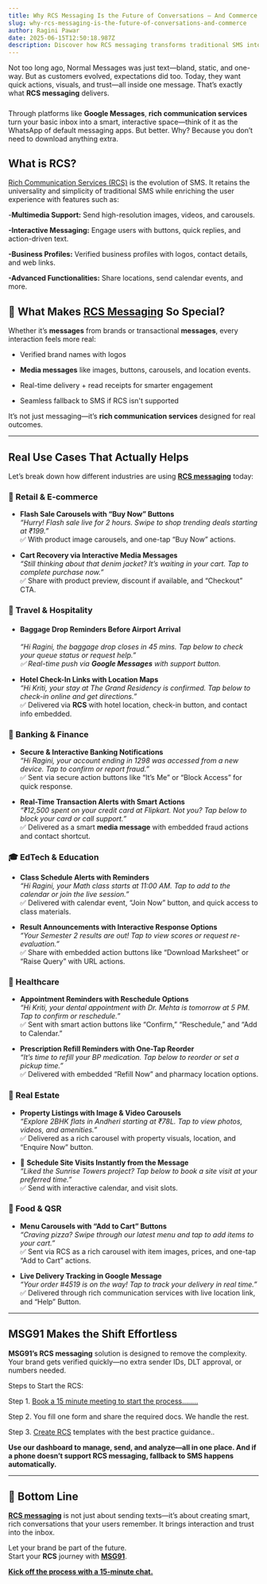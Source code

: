 ```yaml
---
title: Why RCS Messaging Is the Future of Conversations — And Commerce
slug: why-rcs-messaging-is-the-future-of-conversations-and-commerce
author: Ragini Pawar
date: 2025-06-15T12:50:18.987Z
description: Discover how RCS messaging transforms traditional SMS into rich, interactive conversations that drive results. From retail to banking, see real-world use cases and learn how MSG91 helps brands adopt RCS effortlessly.
---
```


Not too long ago, Normal Messages was just text—bland, static, and one-way. But as customers evolved, expectations did too. Today, they want quick actions, visuals, and trust—all inside one message. That’s exactly what **RCS messaging** delivers.
#####
Through platforms like **Google Messages**, **rich communication services** turn your basic inbox into a smart, interactive space—think of it as the WhatsApp of default messaging apps. But better. Why? Because you don’t need to download anything extra.

## **What is RCS?**

[Rich Communication Services (RCS)](https://msg91.com/in/rcs) is the evolution of SMS. It retains the universality and simplicity of traditional SMS while enriching the user experience with features such as:

\-**Multimedia Support:** Send high-resolution images, videos, and carousels.

**\-Interactive Messaging:** Engage users with buttons, quick replies, and action-driven text.

**\-Business Profiles:** Verified business profiles with logos, contact details, and web links.

**\-Advanced Functionalities:** Share locations, send calendar events, and more.

## **🌟 What Makes [RCS Messaging](https://msg91.com/in/rcs) So Special?**

Whether it’s **messages** from brands or transactional **messages**, every interaction feels more real:

-   Verified brand names with logos

-   **Media messages** like images, buttons, carousels, and location events.

-   Real-time delivery \+ read receipts for smarter engagement

-   Seamless fallback to SMS if RCS isn't supported

It’s not just messaging—it’s **rich communication services** designed for real outcomes.

---

## **Real Use Cases That Actually Helps**

Let’s break down how different industries are using [**RCS messaging**](https://msg91.com/in/rcs) today:

### **🛒 Retail & E‑commerce**

-   **Flash Sale Carousels with “Buy Now” Buttons**  
    _“Hurry\! Flash sale live for 2 hours. Swipe to shop trending deals starting at ₹199.”_  
    ✅ With product image carousels, and one-tap “Buy Now” actions.

-   **Cart Recovery via Interactive Media Messages**  
    _“Still thinking about that denim jacket? It’s waiting in your cart. Tap to complete purchase now.”_  
    ✅ Share with product preview, discount if available, and “Checkout” CTA.

### **🧳 Travel & Hospitality**

-   #### **Baggage Drop Reminders Before Airport Arrival**

    _“Hi Ragini, the baggage drop closes in 45 mins. Tap below to check your queue status or request help.”_  
    _✅ Real-time push via **Google Messages** with support button._

-   **Hotel Check-In Links with Location Maps**  
    _“Hi Kriti, your stay at The Grand Residency is confirmed. Tap below to check-in online and get directions.”_  
    ✅ Delivered via **RCS** with hotel location, check-in button, and contact info embedded.

### **🏦 Banking & Finance**

-   **Secure & Interactive Banking Notifications**  
    _“Hi Ragini, your account ending in 1298 was accessed from a new device. Tap to confirm or report fraud.”_  
    ✅ Sent via secure action buttons like “It’s Me” or “Block Access” for quick response.

-   **Real-Time Transaction Alerts with Smart Actions**  
    _“₹12,500 spent on your credit card at Flipkart. Not you? Tap below to block your card or call support.”_  
    ✅ Delivered as a smart **media message** with embedded fraud actions and contact shortcut.

### **🎓 EdTech & Education**

-   **Class Schedule Alerts with Reminders**  
    _“Hi Ragini, your Math class starts at 11:00 AM. Tap to add to the calendar or join the live session.”_  
    ✅ Delivered with calendar event, “Join Now” button, and quick access to class materials.

-   **Result Announcements with Interactive Response Options**  
    _“Your Semester 2 results are out\! Tap to view scores or request re-evaluation.”_  
    ✅ Share with embedded action buttons like “Download Marksheet” or “Raise Query” with URL actions.

### **🏥 Healthcare**

-   **Appointment Reminders with Reschedule Options**  
    _“Hi Kriti, your dental appointment with Dr. Mehta is tomorrow at 5 PM. Tap to confirm or reschedule.”_  
    ✅ Sent with smart action buttons like “Confirm,” “Reschedule,” and “Add to Calendar.”

-   **Prescription Refill Reminders with One-Tap Reorder**  
    _“It’s time to refill your BP medication. Tap below to reorder or set a pickup time.”_  
    ✅ Delivered with embedded “Refill Now” and pharmacy location options.

### **🏢 Real Estate**

-   **Property Listings with Image & Video Carousels**  
    _“Explore 2BHK flats in Andheri starting at ₹78L. Tap to view photos, videos, and amenities.”_  
    ✅ Delivered as a rich carousel with property visuals, location, and “Enquire Now” button.

-   📅 **Schedule Site Visits Instantly from the Message**  
    _“Liked the Sunrise Towers project? Tap below to book a site visit at your preferred time.”_  
    ✅ Send with interactive calendar, and visit slots.

### **🍔 Food & QSR**

-   **Menu Carousels with “Add to Cart” Buttons**  
    _“Craving pizza? Swipe through our latest menu and tap to add items to your cart.”_  
    ✅ Sent via RCS as a rich carousel with item images, prices, and one-tap “Add to Cart” actions.

-   **Live Delivery Tracking in Google Message**  
    _“Your order \#4519 is on the way\! Tap to track your delivery in real time.”_  
    ✅ Delivered through rich communication services with live location link, and “Help” Button.
---
## **MSG91 Makes the Shift Effortless**

**MSG91’s RCS messaging** solution is designed to remove the complexity. Your brand gets verified quickly—no extra sender IDs, DLT approval, or numbers needed.

Steps to Start the RCS:

Step 1\. [Book a 15 minute meeting to start the process……..](https://calendly.com/d/y3n-29s-29h)

Step 2\. You fill one form and share the required docs. We handle the rest.

Step 3\. [Create RCS](https://msg91.com/help/rcs/new-article-1724395069894781) templates with the best practice guidance..

**Use our dashboard to manage, send, and analyze—all in one place. And if a phone doesn’t support RCS messaging, fallback to SMS happens automatically.**

---
## **🧩 Bottom Line**

[**RCS messaging**](https://msg91.com/in/rcs) is not just about sending texts—it’s about creating smart, rich conversations that your users remember. It brings interaction and trust into the inbox.

Let your brand be part of the future.  
Start your **RCS** journey with [**MSG91**](https://msg91.com/).

[**Kick off the process with a 15-minute chat.**](https://calendly.com/d/y3n-29s-29h)
